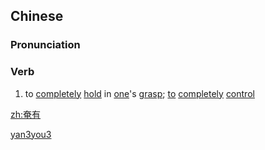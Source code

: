 ==Chinese==
{{zh-forms}}

===Pronunciation===
{{zh-pron
|m=yǎnyǒu
|cat=v
}}

===Verb===
{{zh-verb}}

# {{lb|zh|archaic}} to [[completely]] [[hold]] in [[one]]'s [[grasp]]; [[to]] [[completely]] [[control]]

[[Category:Mandarin archaic terms|yan3you3]]

[[zh:奄有]]